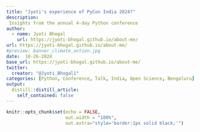 ```yaml
---
title: "Jyoti's experience of PyCon India 2024?"
description: 
 Insights from the annual 4-day Python conference
author:
  - name: Jyoti Bhogal
    url: https://jyoti-bhogal.github.io/about-me/
url: https://jyoti-bhogal.github.io/about-me/
#preview: banner_climate_action.jpg
date:  10-26-2024
base_url: https://jyoti-bhogal.github.io/about-me/
twitter:
  creator: "@Jyoti_Bhogal1"
categories: [Python, Conference, Talk, India, Open Science, Bengaluru] 
output:
  distill::distill_article:
    self_contained: false
---
```


```r
knitr::opts_chunk$set(echo = FALSE,
                      out.width = "100%",
                      out.extra="style='border:1px solid black;'")

```
